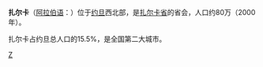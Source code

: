 {{Infobox settlement
<!--See the Table at Infobox Settlement for all fields and descriptions of usage-->
<!-- Basic info  ---------------->
|name          = Zarqa City
|other_name             =
|native_name            =  مدينة الزرقاء
|nickname               = 
|settlement_type        = City
|motto                  =
<!-- images and maps  ----------->
|image_skyline          = {{Photomontage
| photo1a                = Qurtobah, Az-Zarqa, Jordan - panoramio (3).jpg
| photo2a                = JHR_Az_Zarqa.jpg
| photo2b                = Zarqa trade center.jpg
| size                   = 280
| spacing                = 2
| color                  = transparent
| border                 = 0
}}
|imagesize              =
|image_caption          = 
|image_flag             = 
|flag_size              = 180px
|image_seal             = 
|seal_size              =
|image_shield           = 
|shield_size            =
|image_map              = 
|mapsize                =
|map_caption            = 
|pushpin_map            = Jordan<!-- the name of a location map as per http://en.wikipedia.org/wiki/Template:Location_map -->
|pushpin_label_position =bottom
|pushpin_mapsize        =300
|pushpin_map_caption    =Location in Jordan
<!-- Location ------------------>
|coordinates_region     = JO
|subdivision_type       = Country
|subdivision_name       = {{flag|Jordan}}
|subdivision_type1      = [[Governorates_of_Jordan|Governorate]]
|subdivision_name1      = [[Zarqa_Governorate|Zarqa Governorate]]
|subdivision_type2      =
|subdivision_name2      = 
|subdivision_type3      =
|subdivision_name3      = 
|<!-- Politics ----------------->
|government_footnotes   =
|government_type        = Municipality
|leader_title           = [[Mayor|Mayor]]
|leader_name            = Muhammed Al-Gweri
|leader_title1          =  <!-- for places with, say, both a mayor and a city manager -->
|leader_name1           =
|established_title      = Settled <!-- Settled -->
|established_date       = 1902
|established_title2      = Municipality <!-- Settled -->
|established_date2       = 1929
<!-- Area    --------------------->
|area_magnitude         = 
|unit_pref                =Imperial <!--Enter: Imperial, if Imperial (metric) is desired-->
|area_footnotes           =
|area_total_km2           = 60<!-- ALL fields dealing with a measurements are subject to automatic unit conversion-->
|area_land_km2            = <!--See table @ Template:Infobox Settlement for details on automatic unit conversion-->
<!-- Population   ----------------------->
|population_as_of               =2004
|population_footnotes           =
|population_note                =
|population_total               =395227 
|population_density_km2         =
|population_density_sq_mi       =
|population_metro               =
|population_density_metro_km2   =
|population_density_metro_sq_mi =
|population_blank1_title        =Ethnicities
|population_blank1              =
|population_density_blank1_km2 =   
|population_density_blank1_sq_mi =
<!-- General information  --------------->
|timezone               =[[UTC|UTC]]+2
|utc_offset             = +2
|timezone_DST           =[[UTC|UTC]]+3
|utc_offset_DST         = +3
|latd=32|latm=05|lats=|latNS=N
|longd=36|longm=06|longs=|longEW=E
|elevation_footnotes    =  <!--for references: use <ref> </ref> tags-->
|elevation_m            = 619
|elevation_ft           =
<!-- Area/postal codes & others -------->
|postal_code_type       =  <!-- enter ZIP code, Postcode, Post code, Postal code... -->
|postal_code            =
|area_code              = +(962)5
|blank_name             =
|blank_info             =
|blank1_name            =
|blank1_info            =
|website                = http://www.zm.gov.jo
|footnotes              = 
}} 
'''扎尔卡'''（[[阿拉伯语|阿拉伯语]]：'''{{rtl-lang|ar|الزرقاء}}'''）位于[[约旦|约旦]]西北部，是[[扎尔卡省|扎尔卡省]]的省会，人口约80万（2000年）。

扎尔卡占约旦总人口的15.5%，是全国第二大城市。


{{Authority control}}
[[Category:约旦城市|Z]]